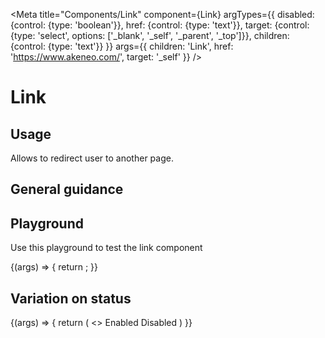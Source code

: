 
<Meta
  title="Components/Link"
  component={Link}
  argTypes={{
    disabled: {control: {type: 'boolean'}},
    href: {control: {type: 'text'}},
    target: {control: {type: 'select', options: ['_blank', '_self', '_parent', '_top']}},
    children: {control: {type: 'text'}}
  }}
  args={{
    children: 'Link',
    href: 'https://www.akeneo.com/',
    target: '_self'
  }}
/>

# Link

## Usage
Allows to redirect user to another page.

## General guidance


## Playground

Use this playground to test the link component

<Canvas>
  <Story name="Standard">
    {(args) => {
      return <Link {...args}/>;
    }}
  </Story>
</Canvas>

<ArgsTable story="Standard" />

## Variation on status
<Canvas>
  <Story name="Status">
      {(args) => {
          return (
              <>
                  <Link href="https://akeneo.com" disabled={false} {...args}>Enabled</Link>
                  <Link href="https://akeneo.com" disabled={true} {...args}>Disabled</Link>
              </>
          )
      }}
  </Story>
</Canvas>
